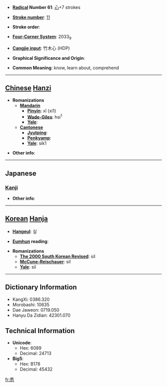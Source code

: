 * '''[[Wiktionary:Chinese radical index| Radical]] Number 61''': [[Wiktionary:Chinese radical index 心|心]]+7 strokes

* '''[[Wiktionary:Chinese total strokes index|Stroke number]]''': [[Wiktionary:Chinese total strokes index 11|11]]

* '''Stroke order''': 

* '''[[Wiktionary:Chinese four corner index|Four-Corner System]]''': 2033<sub>9</sub>

* '''[[Wiktionary:Chinese Cangjie index|Cangjie input]]''': 竹木心 (HDP)

* '''Graphical Significance and Origin''': 

* '''Common Meaning''': know, learn about, comprehend

----

== [[Chinese]] [[Hanzi]] ==

* '''Romanizations'''
** '''[[Mandarin]]'''
*** '''[[Pinyin]]''': xī (xi1)
*** '''[[Wade-Giles]]''': hsi<sup>1</sup>
*** '''[[Yale]]''': 
** '''[[Cantonese]]'''
*** '''[[Jyutping]]''':
*** '''[[Penkyamp]]''': 
*** '''[[Yale]]''': sik1

* '''Other info''': 

----

==Japanese==
===[[Kanji]]===
{{kanji|on readings=[[しつ]] (shitsu)|kun readings=[[つくす]] (tsukusu), [[ことごとく]] (kotogotoku)}}

* '''Other info''':  

----

== [[Korean]] [[Hanja]] ==

* '''[[Hangeul]]''': 실

* '''[[Eumhun]] reading''': 

* '''Romanizations'''
** '''[[The 2000 South Korean Revised Romanization|The 2000 South Korean Revised]]''': sil
** '''[[McCune-Reischauer]]''': sil
** '''[[Yale]]''': sil

----

== Dictionary Information ==

* KangXi: 0386.320
* Morobashi: 10635
* Dae Jaweon: 0719.050
* Hanyu Da Zidian: 42301.070

== Technical Information ==

* '''Unicode''':
** Hex: 6089
** Decimal: 24713
* '''Big5''':
** Hex: B178
** Decimal: 45432

[[fr:悉]]